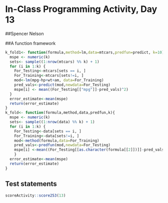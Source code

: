 # In-Class Programming Activity, Day 13
##Spencer Nelson

##A function framework
```r
k_fold1<- function(formula,method=lm,data=mtcars,predfun=predict, k=10){
  mspe <- numeric(k)
  sets<- sample((1:nrow(mtcars) %% k) + 1)
  for (i in 1:k) {
    For_Testing<-mtcars[sets == i, ]
    For_Training<-mtcars[sets!=i, ]
    mod<-lm(mpg~hp+wt+am, data=For_Training)
    pred_vals<-predict(mod,newdata=For_Testing)
    mspe[i] <- mean((For_Testing[["mpg"]]-pred_vals)^2)
  }
  error_estimate<-mean(mspe)
  return(error_estimate)
}
k_fold<- function(formula,method,data,predfun,k){
  mspe <- numeric(k)
  sets<- sample((1:nrow(data) %% k) + 1)
  for (i in 1:k) {
    For_Testing<-data[sets == i, ]
    For_Training<-data[sets!=i, ]
    mod<-method(formula,data=For_Training)
    pred_vals<-predfun(mod,newdata=For_Testing)
    mspe[i] <-mean((For_Testing[[as.character(formula[[2]])]]-pred_vals)^2)
    }
  error_estimate<-mean(mspe)
  return(error_estimate)
}

```

## Test statements

```r
scoreActivity::score253(13)
```